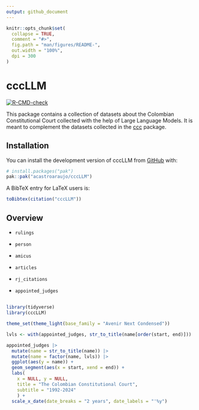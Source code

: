 ```yaml
---
output: github_document
---
```


<!-- README.md is generated from README.Rmd. Please edit that file -->

```r
knitr::opts_chunk$set(
  collapse = TRUE,
  comment = "#>",
  fig.path = "man/figures/README-",
  out.width = "100%",
  dpi = 300
)
```

# cccLLM

<!-- badges: start -->

[![R-CMD-check](https://github.com/acastroaraujo/cccLLM/actions/workflows/R-CMD-check.yaml/badge.svg)](https://github.com/acastroaraujo/cccLLM/actions/workflows/R-CMD-check.yaml)

<!-- badges: end -->

This package contains a collection of datasets about the Colombian Constitutional Court collected with the help of Large Language Models. It is meant to complement the datasets collected in the [ccc](https://acastroaraujo.github.io/ccc/) package.

## Installation

You can install the development version of cccLLM from [GitHub](https://github.com/) with:

``` r
# install.packages("pak")
pak::pak("acastroaraujo/cccLLM")
```

A BibTeX entry for LaTeX users is:

```r
toBibtex(citation("cccLLM"))
```

## Overview

-   `rulings`

-   `person`

-   `amicus`

-   `articles`

-   `rj_citations`

-   `appointed_judges`

## 

```r
library(tidyverse)
library(cccLLM)

theme_set(theme_light(base_family = "Avenir Next Condensed"))

lvls <- with(appointed_judges, str_to_title(name[order(start, end)]))

appointed_judges |>
  mutate(name = str_to_title(name)) |> 
  mutate(name = factor(name, lvls)) |>
  ggplot(aes(y = name)) +
  geom_segment(aes(x = start, xend = end)) +
  labs(
    x = NULL, y = NULL, 
    title = "The Colombian Constitutional Court",
    subtitle = "1992-2024"
    ) + 
  scale_x_date(date_breaks = "2 years", date_labels = "'%y")
```
